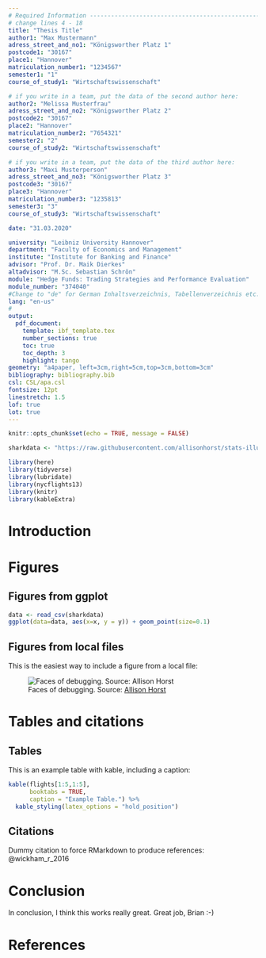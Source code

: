 ---
# Required Information --------------------------------------------------------
# change lines 4 - 18
title: "Thesis Title"
author1: "Max Mustermann"
adress_street_and_no1: "Königsworther Platz 1"
postcode1: "30167"
place1: "Hannover"
matriculation_number1: "1234567"
semester1: "1"
course_of_study1: "Wirtschaftswissenschaft"

# if you write in a team, put the data of the second author here:
author2: "Melissa Musterfrau"
adress_street_and_no2: "Königsworther Platz 2"
postcode2: "30167"
place2: "Hannover"
matriculation_number2: "7654321"
semester2: "2"
course_of_study2: "Wirtschaftswissenschaft"

# if you write in a team, put the data of the third author here:
author3: "Maxi Musterperson"
adress_street_and_no3: "Königsworther Platz 3"
postcode3: "30167"
place3: "Hannover"
matriculation_number3: "1235813"
semester3: "3"
course_of_study3: "Wirtschaftswissenschaft"

date: "31.03.2020"

university: "Leibniz University Hannover"
department: "Faculty of Economics and Management" 
institute: "Institute for Banking and Finance"
advisor: "Prof. Dr. Maik Dierkes"
altadvisor: "M.Sc. Sebastian Schrön"            
module: "Hedge Funds: Trading Strategies and Performance Evaluation"
module_number: "374040"
#Change to "de" for German Inhaltsverzeichnis, Tabellenverzeichnis etc.
lang: "en-us"
#
output: 
  pdf_document:
    template: ibf_template.tex  
    number_sections: true
    toc: true
    toc_depth: 3
    highlight: tango
geometry: "a4paper, left=3cm,right=5cm,top=3cm,bottom=3cm"
bibliography: bibliography.bib
csl: CSL/apa.csl
fontsize: 12pt
linestretch: 1.5
lof: true
lot: true
---



```{r setup, include=FALSE, warning= FALSE}
knitr::opts_chunk$set(echo = TRUE, message = FALSE)

sharkdata <- "https://raw.githubusercontent.com/allisonhorst/stats-illustrations/master/other-stats-artwork/shark_raw.csv"

library(here)
library(tidyverse)
library(lubridate)
library(nycflights13)
library(knitr)
library(kableExtra)

```

# Introduction



# Figures

## Figures from ggplot


```{r example_figure, fig.cap = "A dangerous animal. Source: [Allison Horst.](https://github.com/allisonhorst/stats-illustrations)", fig.height = 3, fig.width = 6}

data <- read_csv(sharkdata)
ggplot(data=data, aes(x=x, y = y)) + geom_point(size=0.1)
```


## Figures from local files

This is the easiest way to include a figure from a local file:

![Faces of debugging. Source: [Allison Horst](https://github.com/allisonhorst/stats-illustrations)  ](FIGURES/debugging.jpg)


# Tables and citations

## Tables



This is an example table with kable, including a caption:

```{r example_table}

kable(flights[1:5,1:5],
      booktabs = TRUE,
      caption = "Example Table.") %>%
  kable_styling(latex_options = "hold_position")

```

## Citations

Dummy citation to force RMarkdown to produce references: @wickham_r_2016

# Conclusion

In conclusion, I think this works really great. Great job, Brian :-)

\newpage

# References
